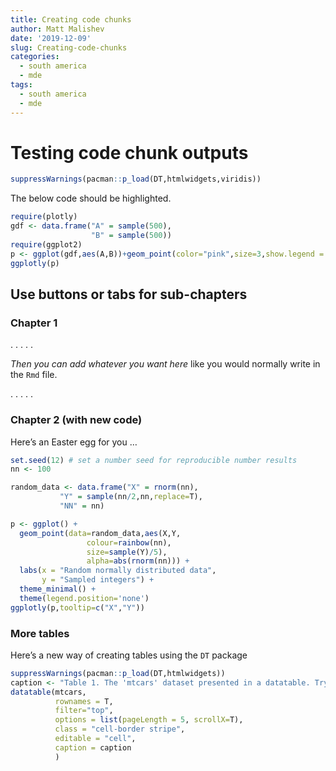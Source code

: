 ```yaml
---
title: Creating code chunks
author: Matt Malishev
date: '2019-12-09'
slug: Creating-code-chunks
categories:
  - south america
  - mde
tags:
  - south america
  - mde
---
```


# Testing code chunk outputs  
```r

suppressWarnings(pacman::p_load(DT,htmlwidgets,viridis))

```

The below code should be highlighted. 

```r
require(plotly)
gdf <- data.frame("A" = sample(500),
                  "B" = sample(500))
require(ggplot2)
p <- ggplot(gdf,aes(A,B))+geom_point(color="pink",size=3,show.legend = F) + geom_line(color="black",show.legend = F) + labs(title="Random plot data") + theme_minimal()
ggplotly(p)

```



\newpage



## Use buttons or tabs for sub-chapters {.tabset .tabset-fade .tabset-pills}  

### Chapter 1

.
.
.
.
.

*Then you can add whatever you want here* like you would normally write in the `Rmd` file.

.
.
.
.
.


### Chapter 2 (with new code)  
Here's an Easter egg for you ...  

```r
set.seed(12) # set a number seed for reproducible number results
nn <- 100

random_data <- data.frame("X" = rnorm(nn),
           "Y" = sample(nn/2,nn,replace=T),
           "NN" = nn)

p <- ggplot() +
  geom_point(data=random_data,aes(X,Y,
                 colour=rainbow(nn),
                 size=sample(Y)/5),
                 alpha=abs(rnorm(nn))) +
  labs(x = "Random normally distributed data",
       y = "Sampled integers") +
  theme_minimal() +
  theme(legend.position='none')
ggplotly(p,tooltip=c("X","Y"))

```

### More tables  
Here's a new way of creating tables using the `DT` package  
  
```r
suppressWarnings(pacman::p_load(DT,htmlwidgets))
caption <- "Table 1. The 'mtcars' dataset presented in a datatable. Try editing the columns and cells."
datatable(mtcars,
          rownames = T,
          filter="top",
          options = list(pageLength = 5, scrollX=T),
          class = "cell-border stripe",
          editable = "cell",
          caption = caption
          )
```


<!-- *** -->



